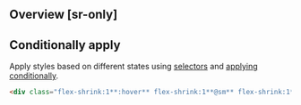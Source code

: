 ## Overview [sr-only]
<Overview/>

## Conditionally apply
Apply styles based on different states using [selectors](/guide/state-selectors) and [applying conditionally](/guide/applying-conditionally).
```html
<div class="flex-shrink:1**:hover** flex-shrink:1**@sm** flex-shrink:1**@dark** flex-shrink:1**@print**">…</div>
```

